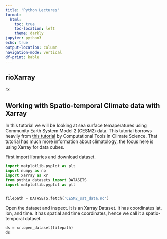 ```yaml
---
title: 'Python Lectures'
format:
  html:
    toc: true
    toc-location: left
    theme: darkly
jupyter: python3
echo: true
output-location: column
navigation-mode: vertical
df-print: kable
---
```


## rioXarray
rx

## Working with Spatio-temporal Climate data with Xarray

In this tutorial we  will be looking at sea surface temaperatures using Community Earth System Model 2 (CESM2) data.  This tutorial borrows heavily from [this tutorial](https://comptools.climatematch.io/tutorials/W1D1_ClimateSystemOverview/student/W1D1_Tutorial5.html) by Computational Tools in Climate Science.  That tutorial has much more information about climatology, the focus here is using Xarray for data cubes.  

First import libraries and download dataset.

```python
import matplotlib.pyplot as plt
import numpy as np
import xarray as xr
from pythia_datasets import DATASETS
import matplotlib.pyplot as plt


filepath = DATASETS.fetch('CESM2_sst_data.nc')
```

Open the dataset and inspect.  It is an Xarray Dataset.  It has coordinates lat, lon, and time.  It has spatial and time coordinates, hence we call it a spatio-temporal dataset.

```python
ds = xr.open_dataset(filepath)
ds
```

